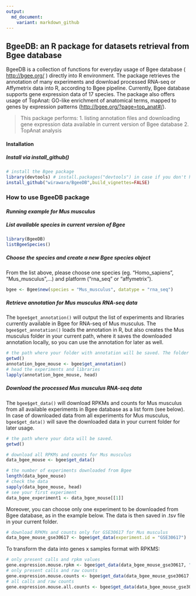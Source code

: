 ```yaml
---
output:
  md_document:
    variant: markdown_github
---
```


## **BgeeDB: an R package for datasets retrieval from Bgee database**

BgeeDB is a collection of functions for everyday usage of Bgee database ( <http://bgee.org/> ) directly into R environment. 
The package retrieves the annotation of many experiments and download processed RNA-seq or Affymetrix data into R, according to Bgee pipeline. Currently, Bgee database supports gene expression data of 17 species.
The package also offers usage of TopAnat: GO-like enrichment of anatomical terms, mapped to genes by expression patterns (<http://bgee.org/?page=top_anat#/>).

> This package performs: 
1. listing annotation files and downloading gene expression data available in current version of Bgee database
2. TopAnat analysis


#### **Installation**

##### Install via install_github()

```r
# install the Bgee package
library(devtools) # install.packages("devtools") in case if you don't have devtools installed
install_github("wirawara/BgeeDB",build_vignettes=FALSE)
```

### **How to use BgeeDB package**

#### *Running example for Mus musculus*

##### List available species in current version of Bgee

```r
library(BgeeDB)
listBgeeSpecies()
```

##### Choose the species and create a new Bgee species object

From the list above, please choose one species (eg. "Homo_sapiens", "Mus_musculus",...) and platform ("rna_seq" or "affymetrix").

```r
bgee <- Bgee$new(species = "Mus_musculus", datatype = "rna_seq")
```

##### Retrieve annotation for Mus musculus RNA-seq data

The ```bgee$get_annotation()``` will output the list of experiments and libraries currently available in Bgee for RNA-seq of Mus musculus. The ```bgee$get_annotation()``` loads the annotation in R, but also creates the Mus musculus folder in your current path, where it saves the downloaded annotation locally, so you can use the annotation for later as well. 

```r
# the path where your folder with annotation will be saved. The folder is named after your chosen species.
getwd()
annotation_bgee_mouse <- bgee$get_annotation()
# head the experiments and libraries
lapply(annotation_bgee_mouse, head)

```

##### Download the processed Mus musculus RNA-seq data 

The ```bgee$get_data()``` will download RPKMs and counts for Mus musculus from all available experiments in Bgee database as a list form (see below). In case of downloaded data from all experiments for Mus musculus, ```bgee$get_data()``` will save the downloaded data in your current folder for later usage. 

```r
# the path where your data will be saved. 
getwd()

# download all RPKMs and counts for Mus musculus
data_bgee_mouse <- bgee$get_data()

# the number of experiments downloaded from Bgee
length(data_bgee_mouse)
# check the data
sapply(data_bgee_mouse, head)
# see your first experiment
data_bgee_experiment1 <- data_bgee_mouse[[1]]
```

Moreover, you can choose only one experiment to be downloaded from Bgee database, as in the example below. The data is then saved in .tsv file in your current folder.
```r
# download RPKMs and counts only for GSE30617 for Mus musculus
data_bgee_mouse_gse30617 <- bgee$get_data(experiment.id = "GSE30617")
```

To transform the data into genes x samples format with RPKMS:

```r
# only present calls and rpkm values
gene.expression.mouse.rpkm <- bgee$get_data(data_bgee_mouse_gse30617, "present", "rpkm")
# only present calls and raw counts
gene.expression.mouse.counts <- bgee$get_data(data_bgee_mouse_gse30617, "present", "counts")
# all calls and raw counts
gene.expression.mouse.all.counts <- bgee$get_data(data_bgee_mouse_gse30617, "present", "counts")
```

